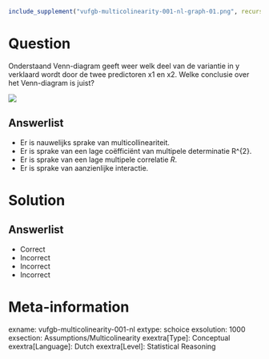```r
include_supplement("vufgb-multicolinearity-001-nl-graph-01.png", recursive = TRUE)
```
Question
========
  
Onderstaand Venn-diagram geeft weer welk deel van de variantie in y verklaard wordt door de twee predictoren x1 en x2. Welke conclusie over het Venn-diagram is juist?

![](vufgb-multicolinearity-001-nl-graph-01.png)
  
Answerlist
----------
* Er is nauwelijks sprake van multicollineariteit.
* Er is sprake van een lage coëfficiënt van multipele determinatie R^{2}.
* Er is sprake van een lage multipele correlatie *R*.
* Er is sprake van aanzienlijke interactie.

Solution
========

Answerlist
----------
* Correct
* Incorrect
* Incorrect
* Incorrect

Meta-information
================
exname: vufgb-multicolinearity-001-nl
extype: schoice
exsolution: 1000
exsection: Assumptions/Multicolinearity
exextra[Type]: Conceptual
exextra[Language]: Dutch
exextra[Level]: Statistical Reasoning
